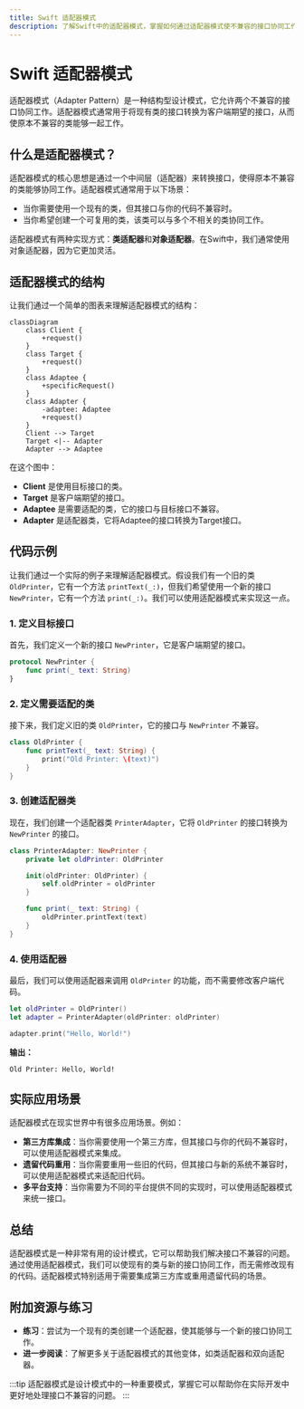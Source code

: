 ```yaml
---
title: Swift 适配器模式
description: 了解Swift中的适配器模式，掌握如何通过适配器模式使不兼容的接口协同工作。
---
```


# Swift 适配器模式

适配器模式（Adapter Pattern）是一种结构型设计模式，它允许两个不兼容的接口协同工作。适配器模式通常用于将现有类的接口转换为客户端期望的接口，从而使原本不兼容的类能够一起工作。

## 什么是适配器模式？

适配器模式的核心思想是通过一个中间层（适配器）来转换接口，使得原本不兼容的类能够协同工作。适配器模式通常用于以下场景：

- 当你需要使用一个现有的类，但其接口与你的代码不兼容时。
- 当你希望创建一个可复用的类，该类可以与多个不相关的类协同工作。

适配器模式有两种实现方式：**类适配器**和**对象适配器**。在Swift中，我们通常使用对象适配器，因为它更加灵活。

## 适配器模式的结构

让我们通过一个简单的图表来理解适配器模式的结构：

```mermaid
classDiagram
    class Client {
        +request()
    }
    class Target {
        +request()
    }
    class Adaptee {
        +specificRequest()
    }
    class Adapter {
        -adaptee: Adaptee
        +request()
    }
    Client --> Target
    Target <|-- Adapter
    Adapter --> Adaptee
```

在这个图中：

- **Client** 是使用目标接口的类。
- **Target** 是客户端期望的接口。
- **Adaptee** 是需要适配的类，它的接口与目标接口不兼容。
- **Adapter** 是适配器类，它将Adaptee的接口转换为Target接口。

## 代码示例

让我们通过一个实际的例子来理解适配器模式。假设我们有一个旧的类 `OldPrinter`，它有一个方法 `printText(_:)`，但我们希望使用一个新的接口 `NewPrinter`，它有一个方法 `print(_:)`。我们可以使用适配器模式来实现这一点。

### 1. 定义目标接口

首先，我们定义一个新的接口 `NewPrinter`，它是客户端期望的接口。

```swift
protocol NewPrinter {
    func print(_ text: String)
}
```

### 2. 定义需要适配的类

接下来，我们定义旧的类 `OldPrinter`，它的接口与 `NewPrinter` 不兼容。

```swift
class OldPrinter {
    func printText(_ text: String) {
        print("Old Printer: \(text)")
    }
}
```

### 3. 创建适配器类

现在，我们创建一个适配器类 `PrinterAdapter`，它将 `OldPrinter` 的接口转换为 `NewPrinter` 的接口。

```swift
class PrinterAdapter: NewPrinter {
    private let oldPrinter: OldPrinter

    init(oldPrinter: OldPrinter) {
        self.oldPrinter = oldPrinter
    }

    func print(_ text: String) {
        oldPrinter.printText(text)
    }
}
```

### 4. 使用适配器

最后，我们可以使用适配器来调用 `OldPrinter` 的功能，而不需要修改客户端代码。

```swift
let oldPrinter = OldPrinter()
let adapter = PrinterAdapter(oldPrinter: oldPrinter)

adapter.print("Hello, World!")
```

**输出：**

```
Old Printer: Hello, World!
```

## 实际应用场景

适配器模式在现实世界中有很多应用场景。例如：

- **第三方库集成**：当你需要使用一个第三方库，但其接口与你的代码不兼容时，可以使用适配器模式来集成。
- **遗留代码重用**：当你需要重用一些旧的代码，但其接口与新的系统不兼容时，可以使用适配器模式来适配旧代码。
- **多平台支持**：当你需要为不同的平台提供不同的实现时，可以使用适配器模式来统一接口。

## 总结

适配器模式是一种非常有用的设计模式，它可以帮助我们解决接口不兼容的问题。通过使用适配器模式，我们可以使现有的类与新的接口协同工作，而无需修改现有的代码。适配器模式特别适用于需要集成第三方库或重用遗留代码的场景。

## 附加资源与练习

- **练习**：尝试为一个现有的类创建一个适配器，使其能够与一个新的接口协同工作。
- **进一步阅读**：了解更多关于适配器模式的其他变体，如类适配器和双向适配器。

:::tip
适配器模式是设计模式中的一种重要模式，掌握它可以帮助你在实际开发中更好地处理接口不兼容的问题。
:::